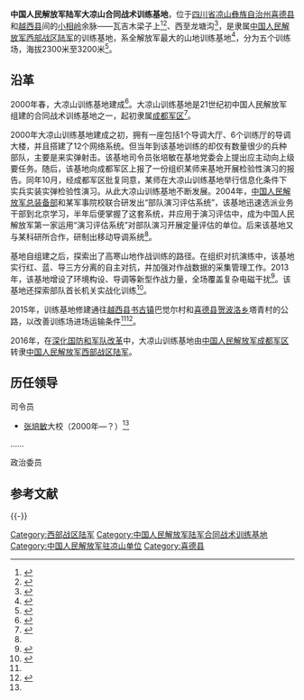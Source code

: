 {{Infobox PRCG
|color = darkgreen
|机构名称 = 中国人民解放军陆军大凉山合同战术训练基地
|上级机构 = [[中国人民解放军西部战区陆军|中国人民解放军西部战区陆军]]78029部队
|机构类型 = 战区陆军训练基地
|军事级别 = 
|标志1 = China Emblem PLA.svg
|标志1说明 = [[中国人民解放军军徽|中国人民解放军军徽]]
|职位1 = 司令员
|人员1 = 
|衔级1 = 大校
|职位2 = 政治委员
|人员2 = 
|衔级2 = 大校
|职位3 =
|人员3 =
|职位4 =
|人员4 =
|地址1 = [[四川省|四川省]][[凉山彝族自治州|凉山州]]瓦吉木梁子
|成立时间 = 2000年
|a=
|b=
|c=
|d=
|E=
|e=
}}

'''中国人民解放军陆军大凉山合同战术训练基地'''，位于[[四川省|四川省]][[凉山彝族自治州|凉山彝族自治州]][[喜德县|喜德县]]和[[越西县|越西县]]间的[[小相岭|小相岭]]余脉——瓦吉木梁子上<ref>{{cite journal|author=杨永祥|title=喜德县人民政府——为某训练基地排忧解难|work=解放军生活|year=2007|edition=10|page=48-49}}</ref><ref>{{cite news|title=【聚焦】县领导看望慰问驻训部队官兵|url=http://www.scyx.gov.cn/zfld_71/zyhd/201910/t20191024_1355893.html|work=越西微报|publisher=越西县人民政府|date=2019-09-05|accessdate=2021-01-12|archive-date=2021-01-13|archive-url=https://web.archive.org/web/20210113214308/http://www.scyx.gov.cn/zfld_71/zyhd/201910/t20191024_1355893.html}}</ref>、西至龙塘沟<ref>{{cite news|title=驻训部队援建冕山镇龙潭沟小学工程竣工|url=http://www.scxd.gov.cn/xwzx/shsy/200905/t20090514_314676.html|publisher=喜德县人民政府|date=2009-05-14|accessdate=2021-01-12|archive-date=2021-01-12|archive-url=https://web.archive.org/web/20210112222324/http://www.scxd.gov.cn/xwzx/shsy/200905/t20090514_314676.html}}</ref>，是隶属[[中国人民解放军西部战区陆军|中国人民解放军西部战区陆军]]的训练基地，系全解放军最大的山地训练基地<ref name="gl">{{cite news|title=视察部队作训基地——瓦吉木|url=http://www.scxd.gov.cn/bmgzxx_8382/201505/t20150520_331077.html|publisher=喜德县人民政府|date=2015-05-20|accessdate=2021-01-12|archive-date=2021-01-13|archive-url=https://web.archive.org/web/20210113201612/http://www.scxd.gov.cn/bmgzxx_8382/201505/t20150520_331077.html}}</ref>，分为五个训练场，海拔2300米至3200米<ref>{{cite journal|author1=丁英起|author2=乔玉|author3=郑杰灵|title=走进西南战区野战训练场|work=解放军生活|year=2014}}</ref>。

==沿革==
2000年春，大凉山训练基地建成<ref name="xhw">{{Cite web|title=高寒山地野战48小时：转型|url=http://news.xinhuanet.com/mil/2008-01/17/content_7440132.htm|date=2008-01-17|publisher=新华网|accessdate=2017-01-22|archive-date=2009-06-16|archive-url=https://web.archive.org/web/20090616212345/http://news.xinhuanet.com/mil/2008-01/17/content_7440132.htm|dead-url=no}}</ref>。大凉山训练基地是21世纪初中国人民解放军组建的合同战术训练基地之一，起初隶属[[中国人民解放军成都军区|成都军区]]<ref>{{Cite web|title=三大军事训练基地鼎立|url=http://news.163.com/14/1009/13/A849MSCU00014Q4P.html|date=2014-10-09|publisher=网易|archiveurl=https://web.archive.org/web/20190124010747/http://news.163.com/14/1009/13/A849MSCU00014Q4P.html|archivedate=2019-01-24|dead-url=yes|accessdate=2017-01-22}}</ref>。

2000年大凉山训练基地建成之初，拥有一座包括1个导调大厅、6个训练厅的导调大楼，并且搭建了12个网络系统。但当年到该基地训练的却仅有数量很少的兵种部队，主要是来实弹射击。该基地司令员张培敏在基地党委会上提出应主动向上级要任务。随后，该基地向成都军区上报了一份组织某师来基地开展检验性演习的报告。同年10月，经成都军区批复同意，某师在大凉山训练基地举行信息化条件下实兵实装实弹检验性演习。从此大凉山训练基地不断发展。2004年，[[中国人民解放军总装备部|中国人民解放军总装备部]]和某军事院校联合研发出“部队演习评估系统”，该基地迅速选派业务干部到北京学习，半年后便掌握了这套系统，并应用于演习评估中，成为中国人民解放军第一家运用“演习评估系统”对部队演习开展定量评估的单位。后来该基地又与某科研所合作，研制出移动导调系统<ref name=xhw/>。

基地自组建之后，探索出了高寒山地作战训练的路径。在组织对抗演练中，该基地实行红、蓝、导三方分离的自主对抗，并加强对作战数据的采集管理工作。2013年，该基地增设了环境构设、导调等新型作战力量，全场覆盖复杂电磁干扰<ref>{{Cite web|title=海拔高，思维层次要更高 成都军区某训练基地探索高寒山地实战化训练的思考和启示|url=http://tech.gmw.cn/newspaper/2015-03/02/content_104807736.htm|date=2015-03-02|publisher=光明网|accessdate=2017-01-22|archive-date=2016-01-05|archive-url=https://web.archive.org/web/20160105003050/http://tech.gmw.cn/newspaper/2015-03/02/content_104807736.htm|dead-url=no}}</ref>。该基地还探索部队首长机关实战化训练<ref>{{Cite web|title=成都军区某基地"中军帐"远程异地练对抗|url=http://www.81.cn/lj/2014-11/26/content_6242940.htm|date=2014-11-26|publisher=中国军网|access-date=2017-01-22|archive-url=https://web.archive.org/web/20190124010748/http://www.81.cn/lj/2014-11/26/content_6242940.htm|archive-date=2019-01-24|dead-url=yes}}</ref>。

2015年，训练基地修建通往[[越西县|越西县]][[书古镇|书古镇]]巴觉尔村和[[喜德县|喜德县]][[贺波洛乡|贺波洛乡]]塔青村的公路，以改善训练场进场运输条件<ref name="gl"/><ref>{{cite news|title=成都军区西昌合同战术训练基地瓦吉木训练场越西苏姑至2442高|url=http://www.liangshanzhou.com/news-id-182143.html|publisher=凉山州网|date=2015-12-26|accessdate=2021-01-12|archive-date=2021-01-13|archive-url=https://web.archive.org/web/20210113174512/http://www.liangshanzhou.com/news-id-182143.html}}</ref>。

2016年，在[[深化国防和军队改革|深化国防和军队改革]]中，大凉山训练基地由[[中国人民解放军成都军区|中国人民解放军成都军区]]转隶[[中国人民解放军西部战区陆军|中国人民解放军西部战区陆军]]。

==历任领导==
{{col-begin}}
{{col-2}}
; 司令员
*[[张培敏|张培敏]]大校（2000年—？）<ref name=xhw/>
……

{{col-2}}
; 政治委员

{{col-end}}

== 参考文献 ==
{{Reflist}}

{{-}}
{{中国人民解放军陆军}}

[[Category:西部战区陆军|Category:西部战区陆军]]
[[Category:中国人民解放军陆军合同战术训练基地|Category:中国人民解放军陆军合同战术训练基地]]
[[Category:中国人民解放军驻凉山单位|Category:中国人民解放军驻凉山单位]]
[[Category:喜德县|Category:喜德县]]